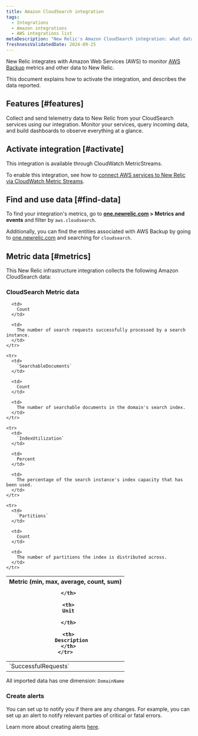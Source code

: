 ```yaml
---
title: Amazon CloudSearch integration
tags:
  - Integrations
  - Amazon integrations
  - AWS integrations list
metaDescription: "New Relic's Amazon CloudSearch integration: what data it reports and how to enable it."
freshnessValidatedDate: 2024-09-25
---
```


New Relic integrates with Amazon Web Services (AWS) to monitor [AWS Backup](https://aws.amazon.com/cloudsearch/) metrics and other data to New Relic. 

This document explains how to activate the integration, and describes the data reported.
## Features [#features]

Collect and send telemetry data to New Relic from your CloudSearch services using our integration. Monitor your services, query incoming data, and build dashboards to observe everything at a glance.

## Activate integration [#activate]

This integration is available through CloudWatch MetricStreams. 

To enable this integration, see how to [connect AWS services to New Relic via CloudWatch Metric Streams](/docs/infrastructure/amazon-integrations/connect/aws-metric-stream-setup/).

## Find and use data [#find-data]

To find your integration's metrics, go to <DNT>**[one.newrelic.com](https://one.newrelic.com/all-capabilities) > Metrics and events**</DNT> and filter by `aws.cloudsearch`.

Additionally, you can find the entities associated with AWS Backup by going to [one.newrelic.com](https://one.newrelic.com/all-entities) and searching for `cloudsearch`.

## Metric data [#metrics]

This New Relic infrastructure integration collects the following Amazon CloudSearch data:

### CloudSearch Metric data

<table>
  <thead>
    <tr>
      <th style={{ width: "220px" }}>
        Metric (min, max, average, count, sum)  

      </th>

      <th>
        Unit  

      </th>

      <th>
        Description
      </th>
    </tr>
  </thead>

  <tbody>
    <tr>
      <td>
        `SuccessfulRequests`
      </td>

      <td>
        Count
      </td>

      <td>
        The number of search requests successfully processed by a search instance.
      </td>
    </tr>

    <tr>
      <td>
        `SearchableDocuments`
      </td>

      <td>
        Count
      </td>

      <td>
        The number of searchable documents in the domain's search index.
      </td>
    </tr>

    <tr>
      <td>
        `IndexUtilization`
      </td>

      <td>
        Percent
      </td>

      <td>
        The percentage of the search instance's index capacity that has been used.
      </td>
    </tr>

    <tr>
      <td>
        `Partitions`
      </td>

      <td>
        Count
      </td>

      <td>
        The number of partitions the index is distributed across.
      </td>
    </tr>
  </tbody>
</table>

All imported data has one dimension: `DomainName`

### Create alerts

You can set up <InlinePopover type="alerts"/> to notify you if there are any changes. For example, you can set up an alert to notify relevant parties of critical or fatal errors.

Learn more about creating alerts [here](/docs/alerts-applied-intelligence/new-relic-alerts/learn-alerts/introduction-alerts/).
